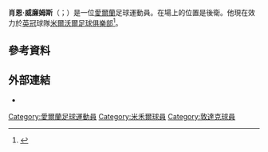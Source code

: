 '''肖恩·威廉姆斯'''（{{lang-en|Shaun Williams}}；{{bd|1986年|10月19日}}）是一位[[愛爾蘭|愛爾蘭]]足球運動員。在場上的位置是後衛。他現在效力於[[英冠|英冠]]球隊[[米爾沃爾足球俱樂部|米爾沃爾足球俱樂部]]<ref>{{Cite web |title=Williams set to sign |url=http://www.millwallfc.co.uk/news/article/shaun-williams-signing-1318496.aspx |work=Millwall FC |date=27 January 2014 |accessdate=2015-06-22 |archive-date=2014-02-02 |archive-url=https://web.archive.org/web/20140202225155/http://www.millwallfc.co.uk/news/article/shaun-williams-signing-1318496.aspx |dead-url=no }}</ref>。

==參考資料==
{{Reflist}}

==外部連結==
*{{soccerbase|55139}}

{{DEFAULTSORT:Williams, Shaun}}
[[Category:愛爾蘭足球運動員|Category:愛爾蘭足球運動員]]
[[Category:米禾爾球員|Category:米禾爾球員]]
[[Category:敦達克球員|Category:敦達克球員]]
{{Sport-bio-stub}}